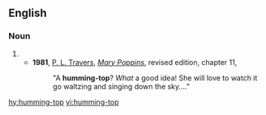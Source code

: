 ==English==
===Noun===
{{en-noun|head=[[humming]]-[[top]]}}
#{{alternative spelling of|humming top}}
#*'''1981''', [[w:P. L. Travers|P. L. Travers]], [[w:Mary Poppins|''Mary Poppins'']], revised edition, chapter 11,
#*:"A '''humming-top'''? ''What'' a good idea! She will love to watch it go waltzing and singing down the sky...."

[[hy:humming-top]]
[[vi:humming-top]]